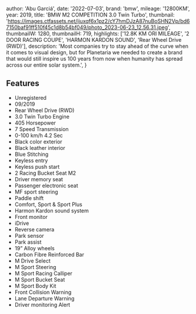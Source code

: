 
  author: 'Abu Garciá',
  date: '2022-07-03',
  brand: 'bmw',
  mileage: '12800KM',
  year: 2019,
  title: 'BMW M2 COMPETITION 3.0 Twin Turbo',
  thumbnail: 'https://images.ctfassets.net/ijuxqf6x1pz2/cY7hmDJzA87nuBoSHN2Vp/bd67150baf91ff510f45c1d8b54bf049/photo_2023-06-23_12.56.31.jpeg',
  thumbnailW: 1280,
  thumbnailH: 719,
  highlights: ['12.8K KM ORI MILEAGE', '2 DOOR RACING COUPE', 'HARMON KARDON SOUND', 'Rear Wheel Drive (RWD)'],
  description:
    'Most companies try to stay ahead of the curve when it comes to visual design, but for Planetaria we needed to create a brand that would still inspire us 100 years from now when humanity has spread across our entire solar system.',
}


## Features
- Unregistered 
- 09/2019 
- Rear Wheel Drive (RWD)
- 3.0 Twin Turbo Engine
- 405 Horsepower 
- 7 Speed Transmission 
- 0-100 km/h 4.2 Sec
- Black color exterior 
- Black leather interior 
- Blue Stitching 
- Keyless entry
- Keyless push start 
- 2 Racing Bucket Seat M2
- Driver memory seat
- Passenger electronic seat
- MF sport steering 
- Paddle shift 
- Comfort, Sport & Sport Plus
- Harmon Kardon sound system 
- Front monitor
- iDrive
- Reverse camera 
- Park sensor
- Park assist 
- 19” Alloy wheels 
- Carbon Fibre Reinforced Bar
- M Drive Select 
- M Sport Steering
- M Sport Racing Calliper
- M Sport Bucket Seat
- M Sport Body Kit 
- Front Collision Warning 
- Lane Departure Warning
- Driver monitoring Alert

